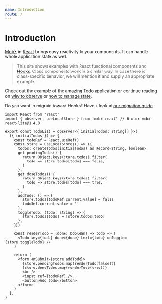```yaml
---
name: Introduction
route: /
---
```



# Introduction

[MobX](https://mobx.js.org/) in [React](https://reactjs.org) brings easy reactivity to your components. It can handle whole application state as well.

> This site shows examples with React functional components and [Hooks](https://reactjs.org/docs/hooks-intro.html). Class components work in a similar way. In case there is class-specific behavior, we will mention it and supply an appropriate example.

Check out the example of the amazing Todo application or continue reading on [why to observe](/observe-why) or [how to manage state](/state-how).

Do you want to migrate toward Hooks? Have a look at [our migration guide](/recipes-migration).

<Playground>
  <TodoList
    initialTodos={['Introduce MobX in React', 'Make a great app with MobX']}
  />
</Playground>

```tsx
import React from 'react'
import { observer, useLocalStore } from 'mobx-react' // 6.x or mobx-react-lite@1.4.0

export const TodoList = observer<{ initialTodos: string[] }>(
  ({ initialTodos }) => {
    const todoRef = React.useRef()
    const store = useLocalStore(() => ({
      todos: createTodos(initialTodos) as Record<string, boolean>,
      get pendingTodos() {
        return Object.keys(store.todos).filter(
          todo => store.todos[todo] === false,
        )
      },
      get doneTodos() {
        return Object.keys(store.todos).filter(
          todo => store.todos[todo] === true,
        )
      },
      addTodo: () => {
        store.todos[todoRef.current.value] = false
        todoRef.current.value = ''
      },
      toggleTodo: (todo: string) => {
        store.todos[todo] = !store.todos[todo]
      },
    }))

    const renderTodo = (done: boolean) => todo => (
      <Todo key={todo} done={done} text={todo} onToggle={store.toggleTodo} />
    )

    return (
      <form onSubmit={store.addTodo}>
        {store.pendingTodos.map(renderTodo(false))}
        {store.doneTodos.map(renderTodo(true))}
        <br />
        <input ref={todoRef} />
        <button>Add todo</button>
      </form>
    )
  },
)
```

